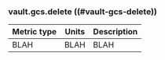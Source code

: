 ### vault.gcs.delete ((#vault-gcs-delete))

Metric type | Units | Description
----------- | ----- | -----------
BLAH     | BLAH    | BLAH